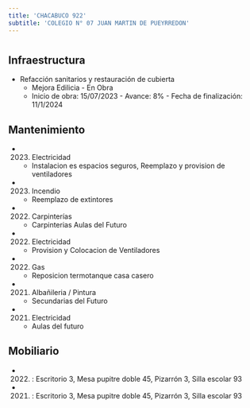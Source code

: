```yaml
---
title: 'CHACABUCO 922'
subtitle: 'COLEGIO N° 07 JUAN MARTIN DE PUEYRREDON'
---
```


#
## Infraestructura

* Refacción sanitarios y restauración de cubierta 
    + Mejora Edilicia - En Obra 
    + Inicio de obra: 15/07/2023 - Avance: 8% - Fecha de finalización: 11/1/2024 






## Mantenimiento

*  (2023) Electricidad 
    + Instalacion es espacios seguros, Reemplazo y provision de ventiladores

*  (2023) Incendio 
    + Reemplazo de extintores

*  (2022) Carpinterías 
    + Carpinterias Aulas del Futuro

*  (2022) Electricidad 
    + Provision y Colocacion de Ventiladores

*  (2022) Gas 
    + Reposicion termotanque casa casero

*  (2021) Albañileria / Pintura 
    + Secundarias del Futuro

*  (2021) Electricidad 
    + Aulas del futuro





## Mobiliario

*  (2022) : Escritorio 3, Mesa pupitre doble 45, Pizarrón 3, Silla escolar 93 

*  (2021) : Escritorio 3, Mesa pupitre doble 45, Pizarrón 3, Silla escolar 93 



